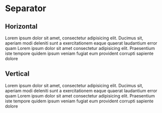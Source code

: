 # Separator

## Horizontal
<div>
    Lorem ipsum dolor sit amet, consectetur adipisicing elit. Ducimus sit, aperiam modi deleniti sunt a exercitationem eaque quaerat laudantium error quam
    <Separator />
    Lorem ipsum dolor sit amet consectetur adipisicing elit. Praesentium iste tempore quidem ipsum veniam fugiat eum provident corrupti sapiente dolore
</div>

## Vertical
<div className='flex'>
    Lorem ipsum dolor sit amet, consectetur adipisicing elit. Ducimus sit, aperiam modi deleniti sunt a exercitationem eaque quaerat laudantium error quam
    <Separator orientation='vertical' />
    Lorem ipsum dolor sit amet consectetur adipisicing elit. Praesentium iste tempore quidem ipsum veniam fugiat eum provident corrupti sapiente dolore
</div>